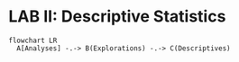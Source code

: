 # LAB II: Descriptive Statistics




```mermaid
flowchart LR
  A[Analyses] -.-> B(Explorations) -.-> C(Descriptives)
```